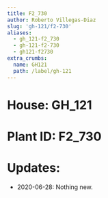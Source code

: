 ```yaml
---
title: F2_730
author: Roberto Villegas-Diaz
slug: 'gh-121/f2-730'
aliases:
  - gh_121-f2_730
  - gh-121-f2-730
  - gh121-f2730
extra_crumbs:
  name: GH121
  path: /label/gh-121
---
```


# **House**: GH_121
# **Plant ID**: F2_730
# **Updates**: 
 - 2020-06-28: Nothing new.
